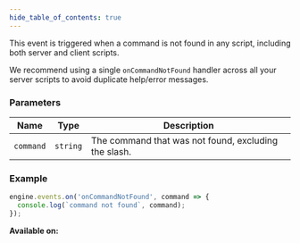 ```yaml
---
hide_table_of_contents: true
---
```



This event is triggered when a command is not found in any script, including both server and client scripts.

We recommend using a single `onCommandNotFound` handler across all your server scripts to avoid duplicate help/error messages.

### Parameters

| Name      | Type     | Description                                          |
| --------- | -------- | ---------------------------------------------------- |
| `command` | `string` | The command that was not found, excluding the slash. |

### Example

```js
engine.events.on('onCommandNotFound', command => {
  console.log(`command not found`, command);
});
```

**Available on:** <ClientTag />

